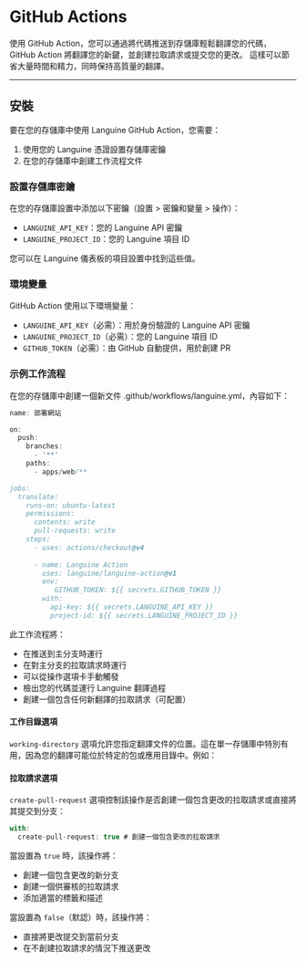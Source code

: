# GitHub Actions

使用 GitHub Action，您可以通過將代碼推送到存儲庫輕鬆翻譯您的代碼，GitHub Action 將翻譯您的新鍵，並創建拉取請求或提交您的更改。
這樣可以節省大量時間和精力，同時保持高質量的翻譯。

---

## 安裝

要在您的存儲庫中使用 Languine GitHub Action，您需要：

1. 使用您的 Languine 憑證設置存儲庫密鑰
2. 在您的存儲庫中創建工作流程文件

### 設置存儲庫密鑰

在您的存儲庫設置中添加以下密鑰（設置 > 密鑰和變量 > 操作）：

- `LANGUINE_API_KEY`：您的 Languine API 密鑰
- `LANGUINE_PROJECT_ID`：您的 Languine 項目 ID

您可以在 Languine 儀表板的項目設置中找到這些值。



### 環境變量

GitHub Action 使用以下環境變量：
- `LANGUINE_API_KEY`（必需）：用於身份驗證的 Languine API 密鑰
- `LANGUINE_PROJECT_ID`（必需）：您的 Languine 項目 ID 
- `GITHUB_TOKEN`（必需）：由 GitHub 自動提供，用於創建 PR

### 示例工作流程

在您的存儲庫中創建一個新文件 .github/workflows/languine.yml，內容如下：

```ts title=".github/workflows/release.yml"
name: 部署網站

on:
  push:
    branches:
      - '**'
    paths:
      - apps/web/**

jobs:
  translate:
    runs-on: ubuntu-latest
    permissions:
      contents: write
      pull-requests: write
    steps:
      - uses: actions/checkout@v4
      
      - name: Languine Action
        uses: languine/languine-action@v1
        env:
           GITHUB_TOKEN: ${{ secrets.GITHUB_TOKEN }}
        with:
          api-key: ${{ secrets.LANGUINE_API_KEY }}
          project-id: ${{ secrets.LANGUINE_PROJECT_ID }}
```
 
 此工作流程將：
- 在推送到主分支時運行
- 在對主分支的拉取請求時運行
- 可以從操作選項卡手動觸發
- 檢出您的代碼並運行 Languine 翻譯過程
- 創建一個包含任何新翻譯的拉取請求（可配置）

#### 工作目錄選項

`working-directory` 選項允許您指定翻譯文件的位置。這在單一存儲庫中特別有用，因為您的翻譯可能位於特定的包或應用目錄中。例如：

#### 拉取請求選項

`create-pull-request` 選項控制該操作是否創建一個包含更改的拉取請求或直接將其提交到分支：

```typescript title=".github/workflows/languine.yml"
with:
  create-pull-request: true # 創建一個包含更改的拉取請求
```

當設置為 `true` 時，該操作將：
- 創建一個包含更改的新分支
- 創建一個供審核的拉取請求
- 添加適當的標籤和描述

當設置為 `false`（默認）時，該操作將：
- 直接將更改提交到當前分支
- 在不創建拉取請求的情況下推送更改